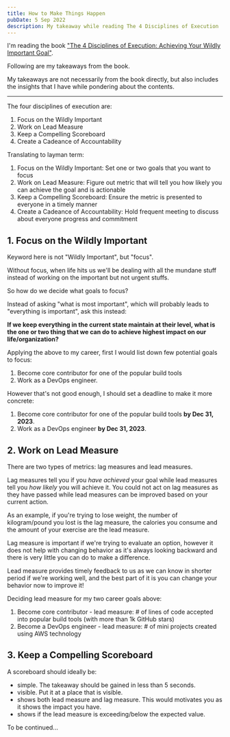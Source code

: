 ```yaml
---
title: How to Make Things Happen
pubDate: 5 Sep 2022
description: My takeaway while reading The 4 Disciplines of Execution
---
```



I'm reading the book ["The 4 Disciplines of Execution: Achieving Your Wildly Important Goal"](https://www.goodreads.com/book/show/13260184-the-4-disciplines-of-execution).

Following are my takeaways from the book.

<Aside heading="Disclaimer">

My takeaways are not necessarily from the book directly, but also includes the insights that I have while pondering about the contents.

</Aside>

---

The four disciplines of execution are:

1. Focus on the Wildly Important
2. Work on Lead Measure
3. Keep a Compelling Scoreboard
4. Create a Cadeance of Accountability

Translating to layman term:

1. Focus on the Wildly Important: Set one or two goals that you want to focus
2. Work on Lead Measure: Figure out metric that will tell you how likely you can achieve the goal and is actionable
3. Keep a Compelling Scoreboard: Ensure the metric is presented to everyone in a timely manner
4. Create a Cadeance of Accountability: Hold frequent meeting to discuss about everyone progress and commitment

## 1. Focus on the Wildly Important

Keyword here is not "Wildly Important", but "focus".

Without focus, when life hits us we'll be dealing with all the mundane stuff instead of working on the important but not urgent stuffs.

So how do we decide what goals to focus?

Instead of asking "what is most important", which will probably leads to "everything is important", ask this instead:

**If we keep everything in the current state maintain at their level, what is the one or two thing that we can do to achieve highest impact on our life/organization?**

<Aside heading="My application">

Applying the above to my career, first I would list down few potential goals to focus:

1. Become core contributor for one of the popular build tools
2. Work as a DevOps engineer.

However that's not good enough, I should set a deadline to make it more concrete:

1. Become core contributor for one of the popular build tools **by Dec 31, 2023**.
2. Work as a DevOps engineer **by Dec 31, 2023**.

</Aside>

## 2. Work on Lead Measure

There are two types of metrics: lag measures and lead measures.

Lag measures tell you if you _have achieved_ your goal while lead measures tell you _how likely_ you will achieve it. You could not act on lag measures as they have passed while lead measures can be improved based on your current action.

As an example, if you're trying to lose weight, the number of kilogram/pound you lost is the lag measure, the calories you consume and the amount of your exercise are the lead measure.

Lag measure is important if we're trying to evaluate an option, however it does not help with changing behavior as it's always looking backward and there is very little you can do to make a difference.

Lead measure provides timely feedback to us as we can know in shorter period if we're working well, and the best part of it is you can change your behavior now to improve it!

<Aside heading="My application">

Deciding lead measure for my two career goals above:

1. Become core contributor - lead measure: # of lines of code accepted into popular build tools (with more than 1k GitHub stars)
1. Become a DevOps engineer - lead measure: # of mini projects created using AWS technology

</Aside>

## 3. Keep a Compelling Scoreboard

A scoreboard should ideally be:

- simple. The takeaway should be gained in less than 5 seconds.
- visible. Put it at a place that is visible.
- shows both lead measure and lag measure. This would motivates you as it shows the impact you have.
- shows if the lead measure is exceeding/below the expected value.

To be continued...
